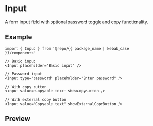 
<Meta of={Stories} />

# Input

A form input field with optional password toggle and copy functionality.

## Example

```tsx
import { Input } from '@repo/{{ package_name | kebab_case }}/components'

// Basic input
<Input placeholder="Basic input" />

// Password input
<Input type="password" placeholder="Enter password" />

// With copy button
<Input value="Copyable text" showCopyButton />

// With external copy button
<Input value="Copyable text" showExternalCopyButton />
```

## Preview

<Primary />
